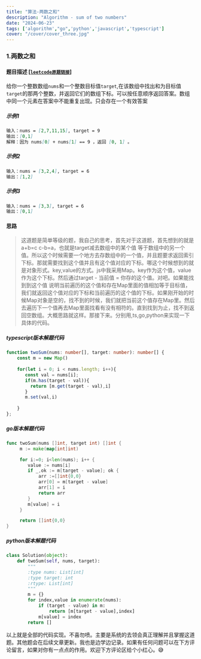 ```yaml
---
title: "算法-两数之和"
description: "Algorithm - sum of two numbers"
date: "2024-06-23"
tags: ['algorithm',"go",'python','javascript','typescript']
cover: "/cover/cover_three.jpg"
---
```




### 1.两数之和

#### 题目描述 [<a href='https://leetcode.cn/problems/two-sum/description/'>`leetcode原题链接`</a>]
给你一个整数数组`nums`和一个整数目标值`target`,在该数组中找出和为目标值`target`的那两个整数，并返回它们的数组下标。<Notation type='underline' color='blue'>可以按任意顺序返回答案。数组中同一个元素在答案中不能重复出现。只会存在一个有效答案</Notation>

##### 示例1
```md
输入：nums = [2,7,11,15], target = 9
输出：[0,1]
解释：因为 nums[0] + nums[1] == 9 ，返回 [0, 1] 。
```

##### 示例2
```md
输入：nums = [3,2,4], target = 6
输出：[1,2]
```

##### 示例3
```md
输入：nums = [3,3], target = 6
输出：[0,1]
```

#### 思路


>这道题是简单等级的题，我自己的思考，首先对于这道题，首先想到的就是 a+b=c c-b=a，也就是target减去数组中的某个值 等于数组中的另一个值。所以这个时候需要一个地方去存数组中的一个值，并且题要求返回索引下标。那就需要找到这个值并且有这个值对应的下标。哪这个时候想到的就是对象形式。key,value的方式。js中我采用Map。key作为这个值，value作为这个下标。然后通过target - 当前值  = 你存的这个值。对吧。如果能找到到这个值 说明当前遍历的这个值和存在Map里面的值相加等于目标值，我们就返回这个值对应的下标和当前遍历的这个值的下标。如果刚开始的时候Map对象是空的，找不到的时候，我们就把当前这个值存在Map里。然后去遍历下一个值再去Map里面找看有没有相符的。直到找到为止，找不到返回空数组。大概思路就这样。那接下来。分别用,ts,go,python来实现一下具体的代码。

##### typescript版本解题代码
```typescript
function twoSum(nums: number[], target: number): number[] {
    const m = new Map()
    
    for(let i = 0; i < nums.length; i++){
       const val = nums[i];
       if(m.has(target - val)){
         return [m.get(target - val),i]
       }
       m.set(val,i)
        
    }
};
```

##### go版本解题代码
```go
func twoSum(nums []int, target int) []int {
     m := make(map[int]int)

     for i:=0; i<len(nums); i++ {
        value := nums[i]
        if _,ok := m[target - value]; ok {
            arr :=[]int{0,0}
            arr[0] = m[target - value]
            arr[1] = i
            return arr
        }
        m[value] = i
     }

     return []int{0,0}
}
```

##### python版本解题代码
```python
class Solution(object):
    def twoSum(self, nums, target):
        """
        :type nums: List[int]
        :type target: int
        :rtype: List[int]
        """
        m = {}
        for index,value in enumerate(nums):
            if (target - value) in m:
                return [m[target - value],index]
            m[value] = index
        return []
```


以上就是全部的代码实现。不喜勿喷。主要是系统的去领会真正理解并且掌握这道题。其他题会在后续文章更新。我也是边学边记录。如果有任何问题可以在下方评论留言，如果对你有一点点的作用。欢迎下方评论区给个小红心。😅